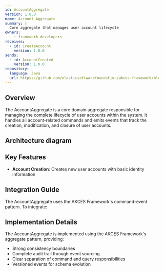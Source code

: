 ```yaml
---
id: AccountAggregate
version: 1.0.0
name: Account Aggregate
summary: |
  Core aggregate that manages user account lifecycle
owners:
    - framework-developers
receives:
  - id: CreateAccount
    version: 1.0.0
sends:
  - id: AccountCreated
    version: 1.0.0
repository:
  language: Java
  url: https://github.com/elasticsoftwarefoundation/akces-framework/blob/main/test-apps/crypto-trading/aggregates/src/main/java/org/elasticsoftware/cryptotrading/aggregates/account/Account.java
---
```


## Overview

The AccountAggregate is a core domain aggregate responsible for managing the complete lifecycle of user accounts within the system. It handles all account-related commands and emits events that track the creation, modification, and closure of user accounts.

<Tiles>
    <Tile icon="DocumentIcon" href={`/docs/services/${frontmatter.id}/${frontmatter.version}/changelog`} title="View the changelog" description="View the history and evolution of this service" />
    <Tile icon="UserGroupIcon" href="/docs/teams/framework-developers" title="Contact the team" description="Questions? Contact the service owners" />
    <Tile icon="BoltIcon" href={`/visualiser/services/${frontmatter.id}/${frontmatter.version}`} title={`Sends ${frontmatter.sends.length} messages`} description="This service emits events to notify downstream consumers" />
    <Tile icon="BoltIcon" href={`/visualiser/services/${frontmatter.id}/${frontmatter.version}`} title={`Receives ${frontmatter.receives.length} commands`} description="This service processes commands to modify account state" />
</Tiles>

## Architecture diagram

<NodeGraph title="AccountAggregate Service Flow" />

## Key Features

- **Account Creation**: Creates new user accounts with basic identity information

## Integration Guide

The AccountAggregate uses the AKCES Framework's command-event pattern. To integrate:

## Implementation Details

The AccountAggregate is implemented using the AKCES Framework's aggregate pattern, providing:

- Strong consistency boundaries
- Complete audit trail through event sourcing
- Clear separation of command and query responsibilities
- Versioned events for schema evolution

<Footer />